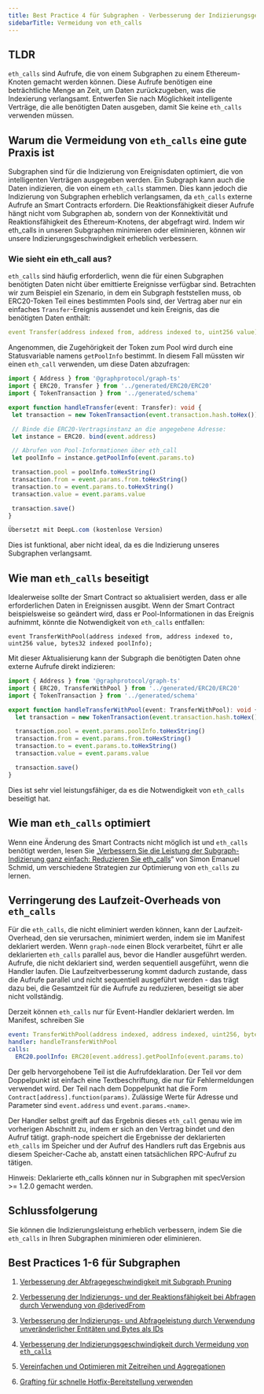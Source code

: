 ```yaml
---
title: Best Practice 4 für Subgraphen - Verbesserung der Indizierungsgeschwindigkeit durch Vermeidung von eth_calls
sidebarTitle: Vermeidung von eth_calls
---
```


## TLDR

`eth_calls` sind Aufrufe, die von einem Subgraphen zu einem Ethereum-Knoten gemacht werden können. Diese Aufrufe benötigen eine beträchtliche Menge an Zeit, um Daten zurückzugeben, was die Indexierung verlangsamt. Entwerfen Sie nach Möglichkeit intelligente Verträge, die alle benötigten Daten ausgeben, damit Sie keine `eth_calls` verwenden müssen.

## Warum die Vermeidung von `eth_calls` eine gute Praxis ist

Subgraphen sind für die Indizierung von Ereignisdaten optimiert, die von intelligenten Verträgen ausgegeben werden. Ein Subgraph kann auch die Daten indizieren, die von einem `eth_calls` stammen. Dies kann jedoch die Indizierung von Subgraphen erheblich verlangsamen, da `eth_calls` externe Aufrufe an Smart Contracts erfordern. Die Reaktionsfähigkeit dieser Aufrufe hängt nicht vom Subgraphen ab, sondern von der Konnektivität und Reaktionsfähigkeit des Ethereum-Knotens, der abgefragt wird. Indem wir eth_calls in unseren Subgraphen minimieren oder eliminieren, können wir unsere Indizierungsgeschwindigkeit erheblich verbessern.

### Wie sieht ein eth_call aus?

`eth_calls` sind häufig erforderlich, wenn die für einen Subgraphen benötigten Daten nicht über emittierte Ereignisse verfügbar sind. Betrachten wir zum Beispiel ein Szenario, in dem ein Subgraph feststellen muss, ob ERC20-Token Teil eines bestimmten Pools sind, der Vertrag aber nur ein einfaches `Transfer`-Ereignis aussendet und kein Ereignis, das die benötigten Daten enthält:

```yaml
event Transfer(address indexed from, address indexed to, uint256 value);
```

Angenommen, die Zugehörigkeit der Token zum Pool wird durch eine Statusvariable namens `getPoolInfo` bestimmt. In diesem Fall müssten wir einen `eth_call` verwenden, um diese Daten abzufragen:

```typescript
import { Address } from '@graphprotocol/graph-ts'
import { ERC20, Transfer } from '../generated/ERC20/ERC20'
import { TokenTransaction } from '../generated/schema'

export function handleTransfer(event: Transfer): void {
 let transaction = new TokenTransaction(event.transaction.hash.toHex())

 // Binde die ERC20-Vertragsinstanz an die angegebene Adresse:
 let instance = ERC20. bind(event.address)

 // Abrufen von Pool-Informationen über eth_call
 let poolInfo = instance.getPoolInfo(event.params.to)

 transaction.pool = poolInfo.toHexString()
 transaction.from = event.params.from.toHexString()
 transaction.to = event.params.to.toHexString()
 transaction.value = event.params.value

 transaction.save()
}

Übersetzt mit DeepL.com (kostenlose Version)
```

Dies ist funktional, aber nicht ideal, da es die Indizierung unseres Subgraphen verlangsamt.

## Wie man `eth_calls` beseitigt

Idealerweise sollte der Smart Contract so aktualisiert werden, dass er alle erforderlichen Daten in Ereignissen ausgibt. Wenn der Smart Contract beispielsweise so geändert wird, dass er Pool-Informationen in das Ereignis aufnimmt, könnte die Notwendigkeit von `eth_calls` entfallen:

```
event TransferWithPool(address indexed from, address indexed to, uint256 value, bytes32 indexed poolInfo);
```

Mit dieser Aktualisierung kann der Subgraph die benötigten Daten ohne externe Aufrufe direkt indizieren:

```typescript
import { Address } from '@graphprotocol/graph-ts'
import { ERC20, TransferWithPool } from '../generated/ERC20/ERC20'
import { TokenTransaction } from '../generated/schema'

export function handleTransferWithPool(event: TransferWithPool): void {
  let transaction = new TokenTransaction(event.transaction.hash.toHex())

  transaction.pool = event.params.poolInfo.toHexString()
  transaction.from = event.params.from.toHexString()
  transaction.to = event.params.to.toHexString()
  transaction.value = event.params.value

  transaction.save()
}
```

Dies ist sehr viel leistungsfähiger, da es die Notwendigkeit von `eth_calls` beseitigt hat.

## Wie man `eth_calls` optimiert

Wenn eine Änderung des Smart Contracts nicht möglich ist und `eth_calls` benötigt werden, lesen Sie „[Verbessern Sie die Leistung der Subgraph-Indizierung ganz einfach: Reduzieren Sie eth_calls](https://thegraph.com/blog/improve-subgraph-performance-reduce-eth-calls/)“ von Simon Emanuel Schmid, um verschiedene Strategien zur Optimierung von `eth_calls` zu lernen.

## Verringerung des Laufzeit-Overheads von `eth_calls`

Für die `eth_calls`, die nicht eliminiert werden können, kann der Laufzeit-Overhead, den sie verursachen, minimiert werden, indem sie im Manifest deklariert werden. Wenn `graph-node` einen Block verarbeitet, führt er alle deklarierten `eth_calls` parallel aus, bevor die Handler ausgeführt werden. Aufrufe, die nicht deklariert sind, werden sequentiell ausgeführt, wenn die Handler laufen. Die Laufzeitverbesserung kommt dadurch zustande, dass die Aufrufe parallel und nicht sequentiell ausgeführt werden - das trägt dazu bei, die Gesamtzeit für die Aufrufe zu reduzieren, beseitigt sie aber nicht vollständig.

Derzeit können `eth_calls` nur für Event-Handler deklariert werden. Im Manifest, schreiben Sie

```yaml
event: TransferWithPool(address indexed, address indexed, uint256, bytes32 indexed)
handler: handleTransferWithPool
calls:
  ERC20.poolInfo: ERC20[event.address].getPoolInfo(event.params.to)
```

Der gelb hervorgehobene Teil ist die Aufrufdeklaration. Der Teil vor dem Doppelpunkt ist einfach eine Textbeschriftung, die nur für Fehlermeldungen verwendet wird. Der Teil nach dem Doppelpunkt hat die Form `Contract[address].function(params)`. Zulässige Werte für Adresse und Parameter sind `event.address` und `event.params.<name>`.

Der Handler selbst greift auf das Ergebnis dieses `eth_call` genau wie im vorherigen Abschnitt zu, indem er sich an den Vertrag bindet und den Aufruf tätigt. graph-node speichert die Ergebnisse der deklarierten `eth_calls` im Speicher und der Aufruf des Handlers ruft das Ergebnis aus diesem Speicher-Cache ab, anstatt einen tatsächlichen RPC-Aufruf zu tätigen.

Hinweis: Deklarierte eth_calls können nur in Subgraphen mit specVersion >= 1.2.0 gemacht werden.

## Schlussfolgerung

Sie können die Indizierungsleistung erheblich verbessern, indem Sie die `eth_calls` in Ihren Subgraphen minimieren oder eliminieren.

## Best Practices 1-6 für Subgraphen

1. [Verbesserung der Abfragegeschwindigkeit mit Subgraph Pruning](/subgraphs/best-practices/pruning/)

2. [Verbesserung der Indizierungs- und der Reaktionsfähigkeit bei Abfragen durch Verwendung von @derivedFrom](/subgraphs/best-practices/derivedfrom/)

3. [Verbesserung der Indizierungs- und Abfrageleistung durch Verwendung unveränderlicher Entitäten und Bytes als IDs](/subgraphs/best-practices/immutable-entities-bytes-as-ids/)

4. [Verbesserung der Indizierungsgeschwindigkeit durch Vermeidung von `eth_calls`](/subgraphs/best-practices/avoid-eth-calls/)

5. [Vereinfachen und Optimieren mit Zeitreihen und Aggregationen](/subgraphs/best-practices/timeseries/)

6. [Grafting für schnelle Hotfix-Bereitstellung verwenden](/subgraphs/best-practices/grafting-hotfix/)
